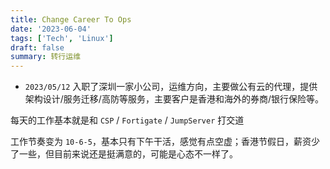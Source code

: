 ```yaml
---
title: Change Career To Ops
date: '2023-06-04'
tags: ['Tech', 'Linux']
draft: false
summary: 转行运维
---
```


<TOCInline toc={props.toc}/>

* `2023/05/12` 入职了深圳一家小公司，运维方向，主要做公有云的代理，提供架构设计/服务迁移/高防等服务，主要客户是香港和海外的券商/银行保险等。

每天的工作基本就是和 `CSP` / `Fortigate` / `JumpServer` 打交道

工作节奏变为 `10-6-5`，基本只有下午干活，感觉有点空虚；香港节假日，薪资少了一些，但目前来说还是挺满意的，可能是心态不一样了。